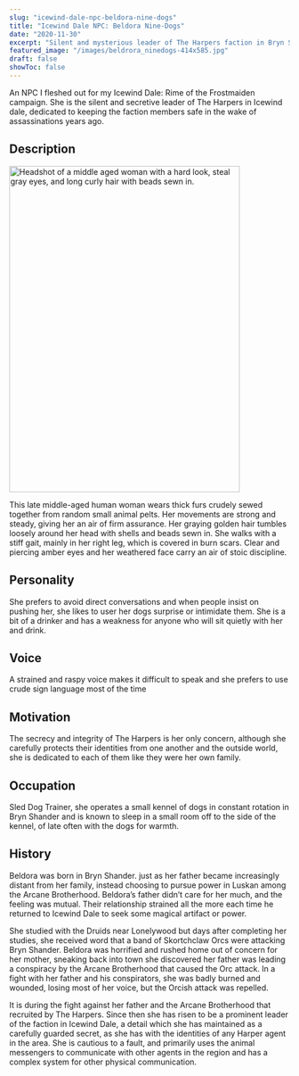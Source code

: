 ```yaml
---
slug: "icewind-dale-npc-beldora-nine-dogs"
title: "Icewind Dale NPC: Beldora Nine-Dogs"
date: "2020-11-30"
excerpt: "Silent and mysterious leader of The Harpers faction in Bryn Shander for your 5th edition Icewind Dale Rime of the Frostmaiden game."
featured_image: "/images/beldrora_ninedogs-414x585.jpg"
draft: false
showToc: false
---
```


 An NPC I fleshed out for my Icewind Dale: Rime of the Frostmaiden campaign.  She is the silent and secretive leader of The Harpers in Icewind dale, dedicated to keeping the faction members safe in the wake of assassinations years ago.

## Description

<img src="/images/beldrora_ninedogs-414x585.jpg" alt="Headshot of a middle aged woman with a hard look, steal gray eyes, and long curly hair with beads sewn in." width="414" height="585" />

This late middle-aged human woman wears thick furs crudely sewed together from random small animal pelts. Her movements are strong and steady, giving her an air of firm assurance. Her graying golden hair tumbles loosely around her head with shells and beads sewn in. She walks with a stiff gait, mainly in her right leg, which is covered in burn scars. Clear and piercing amber eyes and her weathered face carry an air of stoic discipline.

## Personality

She prefers to avoid direct conversations and when people insist on pushing her, she likes to user her dogs surprise or intimidate them. She is a bit of a drinker and has a weakness for anyone who will sit quietly with her and drink.

## Voice

A strained and raspy voice makes it difficult to speak and she prefers to use crude sign language most of the time

## Motivation

The secrecy and integrity of The Harpers is her only concern, although she carefully protects their identities from one another and the outside world, she is dedicated to each of them like they were her own family.

## Occupation

Sled Dog Trainer, she operates a small kennel of dogs in constant rotation in Bryn Shander and is known to sleep in a small room off to the side of the kennel, of late often with the dogs for warmth.

## History

Beldora was born in Bryn Shander. just as her father became increasingly distant from her family, instead choosing to pursue power in Luskan among the Arcane Brotherhood. Beldora&#8217;s father didn&#8217;t care for her much, and the feeling was mutual. Their relationship strained all the more each time he returned to Icewind Dale to seek some magical artifact or power.

She studied with the Druids near Lonelywood but days after completing her studies, she received word that a band of Skortchclaw Orcs were attacking Bryn Shander. Beldora was horrified and rushed home out of concern for her mother, sneaking back into town she discovered her father was leading a conspiracy by the Arcane Brotherhood that caused the Orc attack. In a fight with her father and his conspirators, she was badly burned and wounded, losing most of her voice, but the Orcish attack was repelled.

It is during the fight against her father and the Arcane Brotherhood that recruited by The Harpers. Since then she has risen to be a prominent leader of the faction in Icewind Dale, a detail which she has maintained as a carefully guarded secret, as she has with the identities of any Harper agent in the area. She is cautious to a fault, and primarily uses the animal messengers to communicate with other agents in the region and has a complex system for other physical communication.
